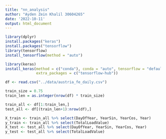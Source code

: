 ```yaml
---
title: "nn_analysis"
author: "Ayden Zein Khalil 30604265"
date: '2022-10-11'
output: html_document
---
```


```r
library(dplyr)
install.packages("keras")
install.packages("tensorflow")
library(tensorflow)
install_tensorflow(method = "auto")

library(keras)
install_keras(method = c("conda"), conda = "auto", tensorflow = "default",
              extra_packages = c("tensorflow-hub"))
```


```r
df <- read.csv("../data/austria_fe_daily.csv")
```


```r
train_size = 0.75
train_len = as.integer(nrow(df) * train_size)

train_all <- df[1:train_len,]
test_all <- df[(train_len+1):nrow(df),]

X_train <- train_all %>% select(DayOfYear, YearSin, YearCos, Year)
y_train <- train_all %>% select(TotalLoadValue)
X_test <- test_all %>% select(DayOfYear, YearSin, YearCos, Year)
y_test <- test_all %>% select(TotalLoadValue)

```

